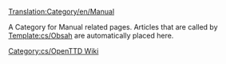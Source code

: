 [[Translation:Category/en/Manual]]

A Category for Manual related pages.
Articles that are called by [[Template:cs/Obsah]] are automatically placed here.

[[Category:cs/OpenTTD Wiki]]